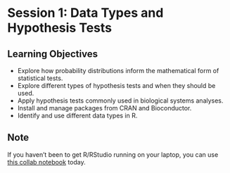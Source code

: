 # Session 1: Data Types and Hypothesis Tests

## Learning Objectives

-   Explore how probability distributions inform the mathematical form of statistical tests.
-   Explore different types of hypothesis tests and when they should be used.
-   Apply hypothesis tests commonly used in biological systems analyses.
-   Install and manage packages from CRAN and Bioconductor.
-   Identify and use different data types in R.

## Note

If you haven't been to get R/RStudio running on your laptop, you can use [this collab notebook](https://colab.research.google.com/drive/1pSdvOy7wx8QpR9gqI2VmLLU_Jd6VJwhc?usp=sharing) today.
